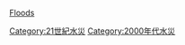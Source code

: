 {{yearcat}}
{{year by category
|m=2
|c=0
|d=0
|y=1
|cat=水災
|sortkey=Floods
|parent=各年水災
|subcat=2001年自然災害
}}
{{Commonscat|2001 floods}}
[[Category:21世紀水災|Category:21世紀水災]]
[[Category:2000年代水災|Category:2000年代水災]]
[[category:2001年氣象|Floods]]